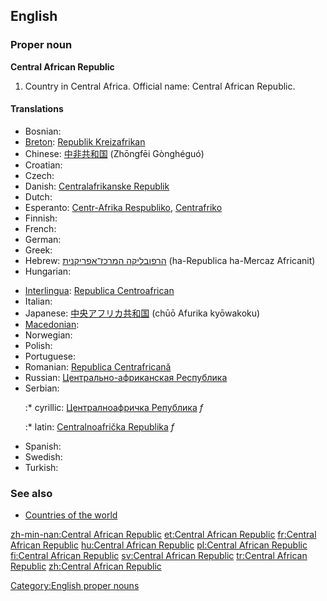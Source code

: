 ==English==

===Proper noun===
'''Central African Republic'''

# Country in Central Africa. Official name: Central African Republic.

====Translations====
{{trans-top|country in Central Africa}}
* Bosnian: {{t-|bs|Centralnoafrička Republika|f}}
* [[Breton]]: [[Republik Kreizafrikan]]
* Chinese: [[中非共和国]] (Zhōngfēi Gònghéguó)
* Croatian: {{t-|hr|Srednjoafrička Republika|f}}
* Czech: {{t-|cs|Středoafrická republika|f}}
* Danish: [[Centralafrikanske Republik]]
* Dutch: {{t+|nl|Centraal-Afrikaanse Republiek}}
* Esperanto: [[Centr-Afrika Respubliko]], [[Centrafriko]]
* Finnish: {{t+|fi|Keski-Afrikan tasavalta}}
* French: {{t+|fr|République centrafricaine}}
* German: {{t+|de|Zentralafrikanische Republik}}
* Greek: {{t+|el|Κεντροαφρικανική Δημοκρατία|f|tr=Kentroafrikanikí Dimokratía|sc=Grek}}
* Hebrew: [[הרפובליקה המרכז־אפריקנית]] (ha-Republica ha-Mercaz Africanit)
* Hungarian: {{t+|hu|Közép-afrikai Köztársaság}}
{{trans-mid}}
* [[Interlingua]]: [[Republica Centroafrican]]
* Italian: {{t-|it|Repubblica Centrafricana}}
* Japanese: [[中央アフリカ共和国]] (chūō Afurika kyōwakoku)
* [[Macedonian]]: {{t|mk|Централноафриканска Република|f|tr=Centralnoafríkanska Repúblika|sc=Cyrl}}
* Norwegian: {{t+|no|Den sentralafrikanske republikk}}
* Polish: {{t+|pl|Republika Środkowoafrykańska}}
* Portuguese: {{t+|pt|República Centro-Africana}}
* Romanian: [[Republica Centrafricană]]
* Russian: [[Центрально-африканская Республика]]
* Serbian:
*:* cyrillic: [[Централноафричка Република]] ''f''
*:* latin: [[Centralnoafrička Republika]] ''f''
* Spanish: {{t+|es|República Centroafricana}}
* Swedish: {{t+|sv|Centralafrikanska republiken}}
* Turkish: {{t+|tr|Orta Afrika Cumhuriyeti}}
{{trans-bottom}}

===See also===
* [[Appendix:Countries of the world|Countries of the world]]

[[Category:English proper nouns]]

[[zh-min-nan:Central African Republic]]
[[et:Central African Republic]]
[[fr:Central African Republic]]
[[hu:Central African Republic]]
[[pl:Central African Republic]]
[[fi:Central African Republic]]
[[sv:Central African Republic]]
[[tr:Central African Republic]]
[[zh:Central African Republic]]